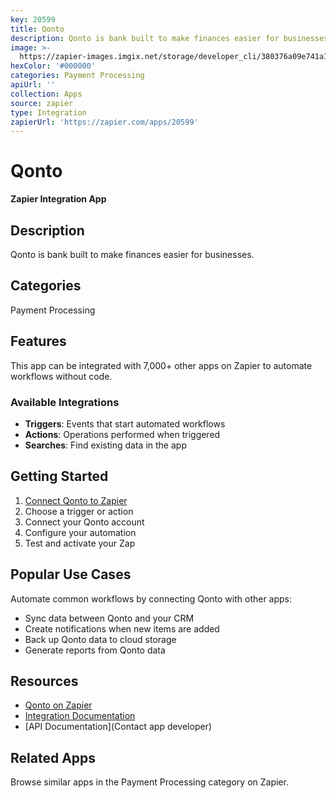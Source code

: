 ```yaml
---
key: 20599
title: Qonto
description: Qonto is bank built to make finances easier for businesses.
image: >-
  https://zapier-images.imgix.net/storage/developer_cli/380376a09e741a1ddc197dae14db4d5b.png?auto=format%2Ccompress&ixlib=python-3.0.0&q=50
hexColor: '#000000'
categories: Payment Processing
apiUrl: ''
collection: Apps
source: zapier
type: Integration
zapierUrl: 'https://zapier.com/apps/20599'
---
```

# Qonto

**Zapier Integration App**

## Description

Qonto is bank built to make finances easier for businesses.

## Categories

Payment Processing

## Features

This app can be integrated with 7,000+ other apps on Zapier to automate workflows without code.

### Available Integrations

- **Triggers**: Events that start automated workflows
- **Actions**: Operations performed when triggered
- **Searches**: Find existing data in the app

## Getting Started

1. [Connect Qonto to Zapier](https://zapier.com/apps/20599)
2. Choose a trigger or action
3. Connect your Qonto account
4. Configure your automation
5. Test and activate your Zap

## Popular Use Cases

Automate common workflows by connecting Qonto with other apps:

- Sync data between Qonto and your CRM
- Create notifications when new items are added
- Back up Qonto data to cloud storage
- Generate reports from Qonto data

## Resources

- [Qonto on Zapier](https://zapier.com/apps/20599)
- [Integration Documentation](https://zapier.com/apps/20599/integrations)
- [API Documentation](Contact app developer)

## Related Apps

Browse similar apps in the Payment Processing category on Zapier.
